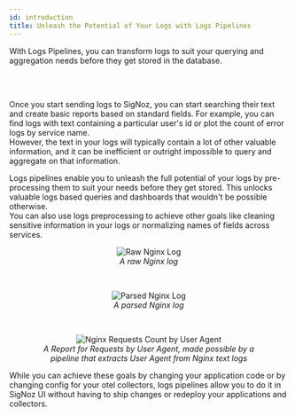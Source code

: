 ```yaml
---
id: introduction
title: Unleash the Potential of Your Logs with Logs Pipelines
---
```



With Logs Pipelines, you can transform logs to suit your querying
and aggregation needs before they get stored in the database.

<br/>
<YouTube id="OneENGNmLd0" mute={false} />
<br/>

Once you start sending logs to SigNoz, you can start searching their text
and create basic reports based on standard fields. For example, you can find logs
with text containing a particular user's id or plot the count of error logs by service name.  
However, the text in your logs will typically contain a lot of other valuable information,
and it can be inefficient or outright impossible to query and aggregate on
that information.

Logs pipelines enable you to unleash the full potential of your logs by
pre-processing them to suit your needs before they get stored. This unlocks
valuable logs based queries and dashboards that wouldn't be possible otherwise.  
You can also use logs preprocessing to achieve other goals like cleaning sensitive
information in your logs or normalizing names of fields across services.

<figure data-zoomable align="center">
  <img
    alt="Raw Nginx Log"
    src="/img/logs/pipelines/raw-nginx-log.webp "
  />
  <figcaption>
    <i>
      A raw Nginx log
    </i>
  </figcaption>
</figure>

<br/>
<figure data-zoomable align="center">
  <img
    alt="Parsed Nginx Log"
    src="/img/logs/pipelines/parsed-nginx-log.webp "
  />
  <figcaption>
    <i>
      A parsed Nginx log
    </i>
  </figcaption>
</figure>

<br/>
<figure data-zoomable align="center">
  <img
    alt="Nginx Requests Count by User Agent"
    src="/img/logs/pipelines/nginx-requests-by-user-agent.webp"
  />
  <figcaption>
    <i>
      A Report for Requests by User Agent, made possible by a pipeline that extracts User Agent from Nginx text logs
    </i>
  </figcaption>
</figure>



While you can achieve these goals by changing your application code or by changing config
for your otel collectors, logs pipelines allow you to do it in SigNoz UI without having to ship changes
or redeploy your applications and collectors.
